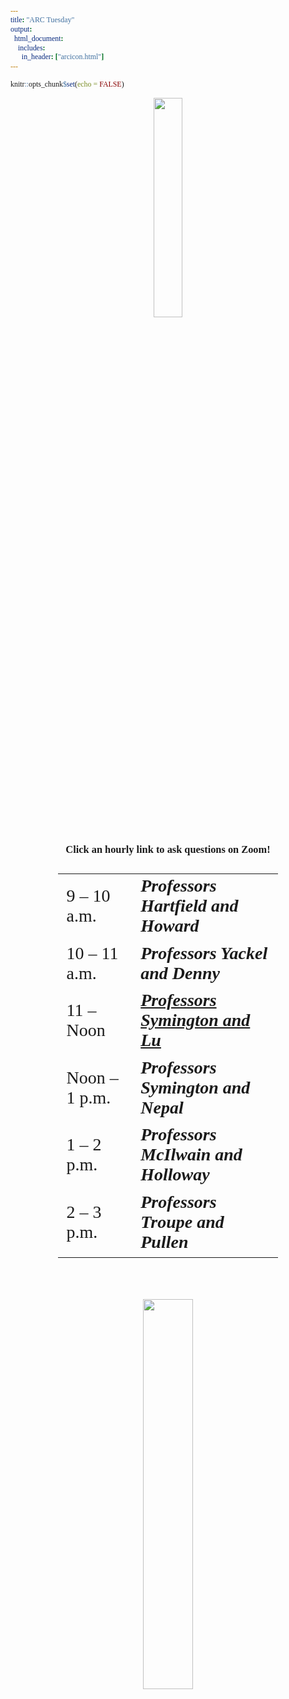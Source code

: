 ```yaml
---
title: "ARC Tuesday"
output: 
  html_document:
    includes:
      in_header: ["arcicon.html"]
---
```


```r
knitr::opts_chunk$set(echo = FALSE)
```

<style type="text/css">
* {
  font-family: Avenir;
}

.title {
  display: none;
}

.center {
  text-align: center;
}

.centertb {
  margin-left: auto;
  margin-right: auto;
}

table, th, td {
  border: 0px solid black;
  padding-bottom: 8px;
}
</style>

<div class="center">

![](head.png){width="30%"}

### Click an hourly link to ask questions on Zoom! 

<table style="width:70%; font-size:28px;" class="centertb">
  <tr>
    <td>9 -- 10 a.m.</td>
    <td>**_Professors Hartfield and Howard_**</td>
  </tr>
  <tr>
    <td>10 -- 11 a.m.</td>
    <td>**_Professors Yackel and Denny_**</td>
  </tr>
  <tr>
    <td>11 -- Noon</td>
    <td>[**_Professors Symington and Lu_**](https://mercer.zoom.us/j/4783012799)</td>
  </tr>
  <tr>
    <td>Noon -- 1 p.m.</td>
    <td>**_Professors Symington and Nepal_**</td>
  </tr>
  <tr>
    <td>1 -- 2 p.m.</td>
    <td>**_Professors McIlwain and Holloway_**</td>
  </tr>
  <tr>
    <td>2 -- 3 p.m.</td>
    <td>**_Professors Troupe and Pullen_**</td>
  </tr>
</table>

<br>

![](MATLogo.jpg){width="40%"}

</div>
